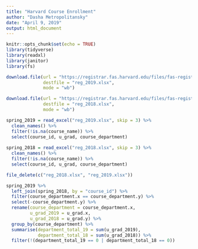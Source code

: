 ```yaml
---
title: "Harvard Course Enrollment"
author: "Dasha Metropolitansky"
date: "April 9, 2019"
output: html_document
---
```


```r
knitr::opts_chunk$set(echo = TRUE)
library(tidyverse)
library(readxl)
library(janitor)
library(fs)

download.file(url = "https://registrar.fas.harvard.edu/files/fas-registrar/files/class_enrollment_summary_by_term_3.22.19.xlsx",
              destfile = "reg_2019.xlsx",
              mode = "wb")

download.file(url = "https://registrar.fas.harvard.edu/files/fas-registrar/files/class_enrollment_summary_by_term_03.06.18.xlsx",
              destfile = "reg_2018.xlsx",
              mode = "wb")

spring_2019 = read_excel("reg_2019.xlsx", skip = 3) %>% 
  clean_names() %>%
  filter(!is.na(course_name)) %>%
  select(course_id, u_grad, course_department)
  
spring_2018 = read_excel("reg_2018.xlsx", skip = 3) %>% 
  clean_names() %>%
  filter(!is.na(course_name)) %>%
  select(course_id, u_grad, course_department)

file_delete(c("reg_2018.xlsx", "reg_2019.xlsx")) 
```

```r
spring_2019 %>%
  left_join(spring_2018, by = "course_id") %>%
  filter(course_department.x == course_department.y) %>%
  select(-course_department.y) %>%
  rename(course_department = course_department.x,
         u_grad_2019 = u_grad.x, 
         u_grad_2018 = u_grad.y) %>%
  group_by(course_department) %>%
  summarise(department_total_19 = sum(u_grad_2019),
            department_total_18 = sum(u_grad_2018)) %>%
  filter(!(department_total_19 == 0 | department_total_18 == 0))
```

